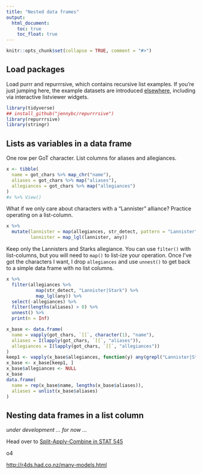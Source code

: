 ```yaml
---
title: "Nested data frames"
output:
  html_document:
    toc: true
    toc_float: true
---
```


```r
knitr::opts_chunk$set(collapse = TRUE, comment = "#>")
```

## Load packages

Load purrr and repurrrsive, which contains recursive list examples. If you're just jumping here, the example datasets are introduced [elsewhere](https://jennybc.github.io/purrr-tutorial/ls00_inspect-explore.html), including via interactive listviewer widgets.

```r
library(tidyverse)
## install_github("jennybc/repurrrsive")
library(repurrrsive)
library(stringr)
```

## Lists as variables in a data frame

One row per GoT character. List columns for aliases and allegiances.

```r
x <- tibble(
  name = got_chars %>% map_chr("name"),
  aliases = got_chars %>% map("aliases"),
  allegiances = got_chars %>% map("allegiances")
)
#x %>% View()
```

What if we only care about characters with a "Lannister" alliance? Practice operating on a list-column.

```r
x %>%
  mutate(lannister = map(allegiances, str_detect, pattern = "Lannister"),
         lannister = map_lgl(lannister, any))
```

Keep only the Lannisters and Starks allegiance. You can use `filter()` with list-columns, but you will need to `map()` to list-ize your operation. Once I've got the characters I want, I drop `allegiances` and use `unnest()` to get back to a simple data frame with no list columns.

```r
x %>%
  filter(allegiances %>%
           map(str_detect, "Lannister|Stark") %>%
           map_lgl(any)) %>%
  select(-allegiances) %>%
  filter(lengths(aliases) > 0) %>%
  unnest() %>% 
  print(n = Inf)
```

```r
x_base <- data.frame(
  name = vapply(got_chars, `[[`, character(1), "name"),
  aliases = I(lapply(got_chars, `[[`, "aliases")),
  allegiances = I(lapply(got_chars, `[[`, "allegiances"))
)
keep1 <- vapply(x_base$allegiances, function(y) any(grepl("Lannister|Stark", y)), logical(1))
x_base <- x_base[keep1, ]
x_base$allegiances <- NULL
x_base
data.frame(
  name = rep(x_base$name, lengths(x_base$aliases)),
  aliases = unlist(x_base$aliases)
)
```

## Nesting data frames in a list column

*under development ... for now ...*

Head over to [Split-Apply-Combine in STAT 545](http://stat545.com/block024_group-nest-split-map.html)

o4

<http://r4ds.had.co.nz/many-models.html>

<!--

Remember Gapminder?

```r
library(gapminder)
gapminder %>% 
  ggplot(aes(year, lifeExp, group = country)) +
    geom_line(alpha = 1/3)
```

Get one meta-row per country

```r
by_country <- gapminder %>% 
  group_by(country, continent) %>% 
  nest()
by_country
by_country$data[[1]]
```

Compare contrast to a data frame grouped by country. *Or split on country?*.

Fit a model for each country.

```r
country_model <- function(df) {
  lm(lifeExp ~ year, data = df)
}
models <- map(by_country$data, country_model)
by_country <- by_country %>% 
  mutate(model = map(data, country_model))
by_country
```

You can still use `filter()`, `arrange()`, etc.

```r
by_country %>% 
  filter(continent == "Europe")
by_country %>% 
  arrange(continent, country)
```

```r
library(broom)
by_country$model[[1]]
tidy(by_country$model[[1]])
glance(by_country$model[[1]])
augment(by_country$model[[1]])
```

-->
